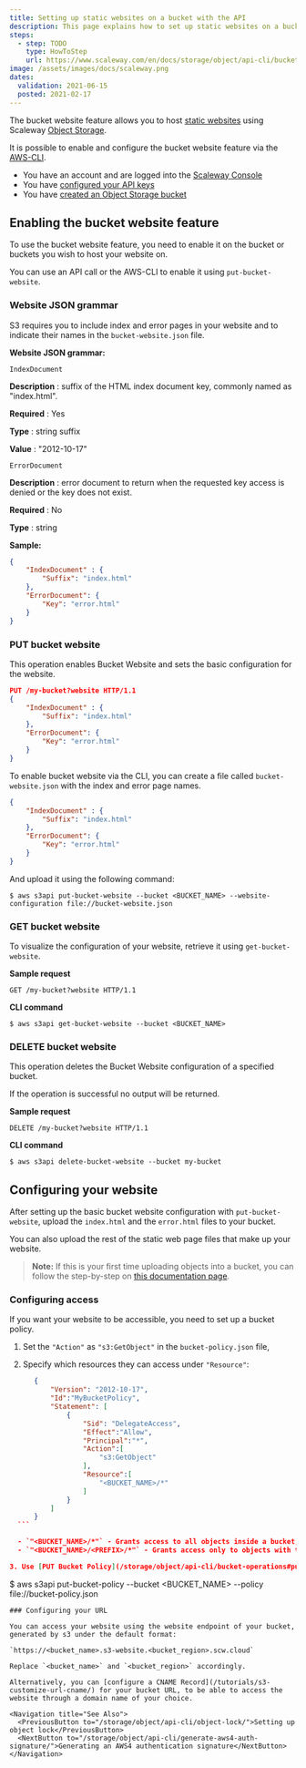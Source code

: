 ```yaml
---
title: Setting up static websites on a bucket with the API
description: This page explains how to set up static websites on a bucket with the API.
steps:
  - step: TODO
    type: HowToStep
    url: https://www.scaleway.com/en/docs/storage/object/api-cli/bucket-website-api
image: /assets/images/docs/scaleway.png
dates:
  validation: 2021-06-15
  posted: 2021-02-17
---
```


The bucket website feature allows you to host [static websites](https://en.wikipedia.org/wiki/Static_web_page) using Scaleway [Object Storage](https://www.scaleway.com/en/object-storage/). 

It is possible to enable and configure the bucket website feature via the [AWS-CLI](/storage/object/api-cli/object-storage-aws-cli).


<Message type="requirement">

  - You have an account and are logged into the [Scaleway Console](https://console.scaleway.com) 
  - You have [configured your API keys](/console/my-project/how-to/generate-api-key)
  - You have [created an Object Storage bucket](/storage/object/how-to/create-a-bucket/)

</Message>

## Enabling the bucket website feature

To use the bucket website feature, you need to enable it on the bucket or buckets you wish to host your website on. 

You can use an API call or the AWS-CLI to enable it using `put-bucket-website`.

### Website JSON grammar

S3 requires you to include index and error pages in your website and to indicate their names in the `bucket-website.json` file.

**Website JSON grammar:**

`IndexDocument` 
    
**Description** 
: suffix of the HTML index document key, commonly named as "index.html".

**Required**
: Yes

**Type**
: string suffix
    
**Value**
: "2012-10-17"

`ErrorDocument` 
    
**Description**
: error document to return when the requested key access is denied or the key does not exist.

**Required**
: No

**Type**
: string

**Sample:**
```json
{
    "IndexDocument" : {
        "Suffix": "index.html"
    },
    "ErrorDocument": {
        "Key": "error.html"
    }
}
```
### PUT bucket website

This operation enables Bucket Website and sets the basic configuration for the website.

```json
PUT /my-bucket?website HTTP/1.1
{
    "IndexDocument" : {
        "Suffix": "index.html"
    },
    "ErrorDocument": {
        "Key": "error.html"
    }
}
``` 
To enable bucket website via the CLI, you can create a file called `bucket-website.json` with the index and error page names.

```json
{
    "IndexDocument" : {
        "Suffix": "index.html"
    },
    "ErrorDocument": {
        "Key": "error.html"
    }
}
```
And upload it using the following command:

```
$ aws s3api put-bucket-website --bucket <BUCKET_NAME> --website-configuration file://bucket-website.json
```

### GET bucket website

To visualize the configuration of your website, retrieve it using `get-bucket-website`.

**Sample request**
```
GET /my-bucket?website HTTP/1.1
```
**CLI command**
```
$ aws s3api get-bucket-website --bucket <BUCKET_NAME>
```
### DELETE bucket website

This operation deletes the Bucket Website configuration of a specified bucket.

<Message type="note">

  If the operation is successful no output will be returned.

</Message>

**Sample request**
```
DELETE /my-bucket?website HTTP/1.1
```
**CLI command**
```
$ aws s3api delete-bucket-website --bucket my-bucket
```
## Configuring your website 

After setting up the basic bucket website configuration with `put-bucket-website`, upload the `index.html` and the `error.html` files to your bucket. 

You can also upload the rest of the static web page files that make up your website. 

>**Note:** If this is your first time uploading objects into a bucket, you can follow the step-by-step on [this documentation page](/storage/object/how-to/upload-files-into-a-bucket/).

### Configuring access

If you want your website to be accessible, you need to set up a bucket policy.

1. Set the `"Action"` as `"s3:GetObject"` in the `bucket-policy.json` file,

2. Specify which resources they can access under `"Resource"`:
  ```json
        {
            "Version": "2012-10-17",
            "Id":"MyBucketPolicy",
            "Statement": [
                {
                    "Sid": "DelegateAccess",
                    "Effect":"Allow",
                    "Principal":"*",
                    "Action":[
                        "s3:GetObject"
                    ],
                    "Resource":[
                        "<BUCKET_NAME>/*"
                    ]
                }
            ]
        }
    ```

    - `"<BUCKET_NAME>/*"` - Grants access to all objects inside a bucket, but not to the bucket itself.
    - `"<BUCKET_NAME>/<PREFIX>/*"` - Grants access only to objects with the specified prefix inside a bucket, but not to the bucket itself. For example, if you apply a bucket policy that specifies `"my_files/movie/*"` under **Resource**, you would grant access to all objects with the `movie/` prefix, but not to other objects in `my_files/` bucket.

3. Use [PUT Bucket Policy](/storage/object/api-cli/bucket-operations#put-bucket-policy) or run the following command to implement the policy via the AWS-CLI:

```
$ aws s3api put-bucket-policy --bucket <BUCKET_NAME> --policy file://bucket-policy.json
``` 
### Configuring your URL

You can access your website using the website endpoint of your bucket, generated by s3 under the default format:

`https://<bucket_name>.s3-website.<bucket_region>.scw.cloud`

Replace `<bucket_name>` and `<bucket_region>` accordingly. 

Alternatively, you can [configure a CNAME Record](/tutorials/s3-customize-url-cname/) for your bucket URL, to be able to access the website through a domain name of your choice.

<Navigation title="See Also">
  <PreviousButton to="/storage/object/api-cli/object-lock/">Setting up object lock</PreviousButton>
  <NextButton to="/storage/object/api-cli/generate-aws4-auth-signature/">Generating an AWS4 authentication signature</NextButton>
</Navigation>
